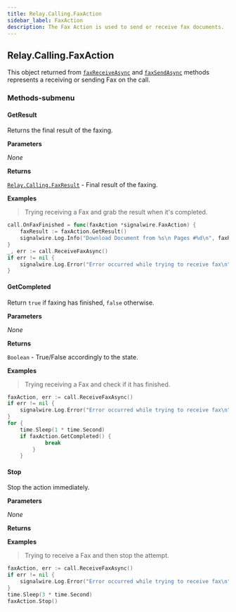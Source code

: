 ```yaml
---
title: Relay.Calling.FaxAction
sidebar_label: FaxAction
description: The Fax Action is used to send or receive fax documents.
---
```


[link]: /sdks/reference/realtime-sdk/v2/sdks/golang/calling/call#receivefaxasync
[link-1]: /sdks/reference/realtime-sdk/v2/sdks/golang/calling/call#sendfaxasync
[link-2]: /sdks/reference/realtime-sdk/v2/sdks/golang/calling/results/fax-result

[receivefaxasync]: /sdks/reference/realtime-sdk/v2/sdks/golang/calling/call#receivefaxasync
[sendfaxasync]: /sdks/reference/realtime-sdk/v2/sdks/golang/calling/call#sendfaxasync

[relay-calling-faxresult]: /sdks/reference/realtime-sdk/v2/sdks/golang/calling/results/fax-result

## Relay.Calling.FaxAction

This object returned from [`faxReceiveAsync`][link] and [`faxSendAsync`][link-1] methods represents a receiving or sending Fax on the call.

### Methods-submenu

<div class="method-definitions"></div>

#### GetResult

Returns the final result of the faxing.


**Parameters**

_None_

**Returns**

[`Relay.Calling.FaxResult`][link-2] - Final result of the faxing.

**Examples**

> Trying receiving a Fax and grab the result when it's completed.

```go
call.OnFaxFinished = func(faxAction *signalwire.FaxAction) {
	faxResult := faxAction.GetResult()
	signalwire.Log.Info("Download Document from %s\n Pages #%d\n", faxResult.Document, faxResult.Pages)
}
_, err := call.ReceiveFaxAsync()
if err != nil {
	signalwire.Log.Error("Error occurred while trying to receive fax\n")
}
```

#### GetCompleted

Return `true` if faxing has finished, `false` otherwise.


**Parameters**

_None_

**Returns**

`Boolean` - True/False accordingly to the state.

**Examples**

> Trying receiving a Fax and check if it has finished.

```go
faxAction, err := call.ReceiveFaxAsync()
if err != nil {
	signalwire.Log.Error("Error occurred while trying to receive fax\n")
}
for {
	time.Sleep(1 * time.Second) 
	if faxAction.GetCompleted() {
			break
		}
	}
```

#### Stop

Stop the action immediately.


**Parameters**

_None_

**Returns**


**Examples**

> Trying to receive a Fax and then stop the attempt.

```go
faxAction, err := call.ReceiveFaxAsync()
if err != nil {
	signalwire.Log.Error("Error occurred while trying to receive fax\n")
}
time.Sleep(3 * time.Second)
faxAction.Stop()
```